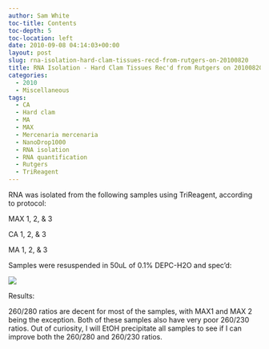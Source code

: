 ```yaml
---
author: Sam White
toc-title: Contents
toc-depth: 5
toc-location: left
date: 2010-09-08 04:14:03+00:00
layout: post
slug: rna-isolation-hard-clam-tissues-recd-from-rutgers-on-20100820
title: RNA Isolation - Hard Clam Tissues Rec'd from Rutgers on 20100820
categories:
  - 2010
  - Miscellaneous
tags:
  - CA
  - Hard clam
  - MA
  - MAX
  - Mercenaria mercenaria
  - NanoDrop1000
  - RNA isolation
  - RNA quantification
  - Rutgers
  - TriReagent
---
```


RNA was isolated from the following samples using TriReagent, according to protocol:

MAX 1, 2, & 3

CA 1, 2, & 3

MA 1, 2, & 3

Samples were resuspended in 50uL of 0.1% DEPC-H2O and spec'd:

![](https://eagle.fish.washington.edu/Arabidopsis/RNA%20Spec%20Readings/20100907-01%20RNA.JPG)

Results:

260/280 ratios are decent for most of the samples, with MAX1 and MAX 2 being the exception. Both of these samples also have very poor 260/230 ratios. Out of curiosity, I will EtOH precipitate all samples to see if I can improve both the 260/280 and 260/230 ratios.
